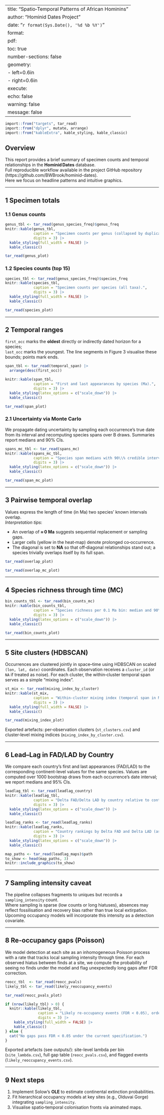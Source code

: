 
---
title: "Spatio‑Temporal Patterns of African Hominins"
author: "Hominid Dates Project"
date: "`r format(Sys.Date(), '%d %b %Y')`"
format:
  pdf:
    toc: true
    number-sections: false
    geometry:
      - left=0.6in
      - right=0.6in
execute:
  echo: false
  warning: false
  message: false
---

```r
import::from("targets", tar_read)
import::from("dplyr", mutate, arrange)
import::from("kableExtra", kable_styling, kable_classic)
```

## Overview

This report provides a brief summary of specimen counts and temporal relationships in the **Hominid Dates** database.  
Full reproducible workflow available in the project GitHub repository (https://github.com/BWBrook/hominid-dates).  
Here we focus on headline patterns and intuitive graphics.  

---

## 1 Specimen totals

### 1.1 Genus counts

```r
genus_tbl <- tar_read(genus_species_freq)$genus_freq
knitr::kable(genus_tbl,
             caption = "Specimen counts per genus (collapsed by duplicate fragments).",
             digits = 3) |>
  kable_styling(full_width = FALSE) |>
  kable_classic()
```

```r
tar_read(genus_plot)
```

### 1.2 Species counts (top 15)

```r
species_tbl <- tar_read(genus_species_freq)$species_freq
knitr::kable(species_tbl,
             caption = "Specimen counts per species (all taxa).",
             digits = 3) |>
  kable_styling(full_width = FALSE) |>
  kable_classic()
```

```r
tar_read(species_plot)
```

---

## 2 Temporal ranges

`first_occ` marks the **oldest** directly or indirectly dated horizon for a species;  
`last_occ` marks the youngest. The line segments in Figure 3 visualise these bounds; points mark ends.

```r
span_tbl <- tar_read(temporal_span) |>
  arrange(desc(first_occ))
```

```r
knitr::kable(span_tbl,
             caption = "First and last appearances by species (Ma).",
             digits = 3) |>
  kable_styling(latex_options = c("scale_down")) |>
  kable_classic()
```

```r
tar_read(span_plot)
```

### 2.1 Uncertainty via Monte Carlo

We propagate dating uncertainty by sampling each occurrence’s true date from its interval and recomputing species spans over B draws.
Summaries report medians and 90% CIs.

```r
spans_mc_tbl <- tar_read(spans_mc)
knitr::kable(spans_mc_tbl,
             caption = "Species span medians with 90\\% credible intervals (Ma).",
             digits = 3) |>
  kable_styling(latex_options = c("scale_down")) |>
  kable_classic()
```

```r
tar_read(span_mc_plot)
```

---

## 3 Pairwise temporal overlap

Values express the length of time (in Ma) two species’ known intervals overlap.  
*Interpretation tips*:

* An overlap of **≈ 0 Ma** suggests sequential replacement or sampling gaps.  
* Larger cells (yellow in the heat‑map) denote prolonged co‑occurrence.  
* The diagonal is set to **NA** so that off‑diagonal relationships stand out; a species trivially overlaps itself by its full span.

```r
tar_read(overlap_plot)
```

```r
tar_read(overlap_mc_plot)
```

---

## 4 Species richness through time (MC)

```r
bin_counts_tbl <- tar_read(bin_counts_mc)
knitr::kable(bin_counts_tbl,
             caption = "Species richness per 0.1 Ma bin: median and 90\\% CI.",
             digits = 3) |>
  kable_styling(latex_options = c("scale_down")) |>
  kable_classic()
```

```r
tar_read(bin_counts_plot)
```

---

## 5 Site clusters (HDBSCAN)

Occurrences are clustered jointly in space–time using HDBSCAN on scaled `(lon, lat, date)` coordinates. Each observation receives a `cluster_id` (or `NA` if treated as noise). For each cluster, the within‑cluster temporal span serves as a simple "mixing index".

```r
st_mix <- tar_read(mixing_index_by_cluster)
knitr::kable(st_mix,
             caption = "Within‑cluster mixing index (temporal span in Ma).",
             digits = 3) |>
  kable_styling(full_width = FALSE) |>
  kable_classic()
```

```r
tar_read(mixing_index_plot)
```

Exported artefacts: per‑observation clusters (`st_clusters.csv`) and cluster‑level mixing indices (`mixing_index_by_cluster.csv`).

---

## 6 Lead–Lag in FAD/LAD by Country

We compare each country’s first and last appearances (FAD/LAD) to the corresponding continent-level values for the same species. Values are computed over 1000 bootstrap draws from each occurrence’s date interval; we report medians and 95% CIs.

```r
leadlag_tbl <- tar_read(leadlag_country)
knitr::kable(leadlag_tbl,
             caption = "Delta FAD/Delta LAD by country relative to continent (medians with 95\\% CI).",
             digits = 3) |>
  kable_styling(latex_options = c("scale_down")) |>
  kable_classic()
```

```r
leadlag_ranks <- tar_read(leadlag_ranks)
knitr::kable(leadlag_ranks,
             caption = "Country rankings by Delta FAD and Delta LAD (ascending; ties share ranks).",
             digits = 3) |>
  kable_styling(latex_options = c("scale_down")) |>
  kable_classic()
```

```r
map_paths <- tar_read(leadlag_maps)$path
to_show <- head(map_paths, 3)
knitr::include_graphics(to_show)
```

---

## 7 Sampling intensity caveat

The pipeline collapses fragments to uniques but records a `sampling_intensity` count.  
Where sampling is sparse (low counts or long hiatuses), absences may reflect fossilisation and recovery bias rather than true local extirpation.  
Upcoming occupancy models will incorporate this intensity as a detection covariate.

---

## 8 Re-occupancy gaps (Poisson)

We model detection at each site as an inhomogeneous Poisson process with a rate that tracks local sampling intensity through time. For each observed hiatus between finds at a site, we compute the probability of seeing no finds under the model and flag unexpectedly long gaps after FDR correction.

```r
reocc_tbl  <- tar_read(reocc_pvals)
likely_tbl <- tar_read(likely_reoccupancy_events)
```

```r
tar_read(reocc_pvals_plot)
```

```r
if (nrow(likely_tbl) > 0) {
  knitr::kable(likely_tbl,
               caption = "Likely re-occupancy events (FDR < 0.05), ordered by adjusted p-value.",
               digits = 3) |>
    kable_styling(full_width = FALSE) |>
    kable_classic()
} else {
  cat("No gaps pass FDR < 0.05 under the current specification.")
}
```

Exported artefacts (see outputs/): site-level lambda per bin (`site_lambda.csv`), full gap table (`reocc_pvals.csv`), and flagged events (`likely_reoccupancy_events.csv`).

---

## 9 Next steps

1. Implement Solow’s **OLE** to estimate continental extinction probabilities.  
2. Fit hierarchical occupancy models at key sites (e.g., Olduvai Gorge) integrating `sampling_intensity`.  
3. Visualise spatio‑temporal colonisation fronts via animated maps.
